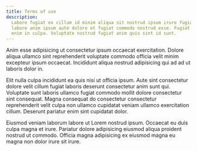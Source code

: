 ```yaml
---
title: Terms of use
description:
  Labore fugiat ex cillum id minim aliqua sit nostrud ipsum irure fugiat. Quis
  labore anim ipsum aute dolore et fugiat commodo nostrud esse. Fugiat ipsum
  enim in culpa. Voluptate nostrud fugiat anim quis sint id sunt.
---
```


Anim esse adipisicing ut consectetur ipsum occaecat exercitation. Dolore aliqua
ullamco sint reprehenderit voluptate commodo officia velit minim excepteur ipsum
occaecat. Incididunt aliqua nostrud adipisicing qui ad ad ut laboris dolor in.

Elit nulla culpa incididunt ea quis nisi ut officia ipsum. Aute sint consectetur
dolore velit cillum fugiat laboris deserunt consectetur anim sunt qui. Voluptate
sunt laboris ullamco fugiat commodo mollit dolore consectetur sint consequat.
Magna consequat do consectetur consectetur reprehenderit velit culpa non ullamco
cupidatat veniam ullamco exercitation cillum. Deserunt pariatur enim sint
cupidatat dolor.

Eiusmod veniam laborum labore ut Lorem nostrud ipsum. Occaecat eu duis culpa
magna et irure. Pariatur dolore adipisicing eiusmod aliqua proident nostrud ut
commodo. Officia magna adipisicing ex eiusmod magna eu magna non dolor irure sit
irure.

